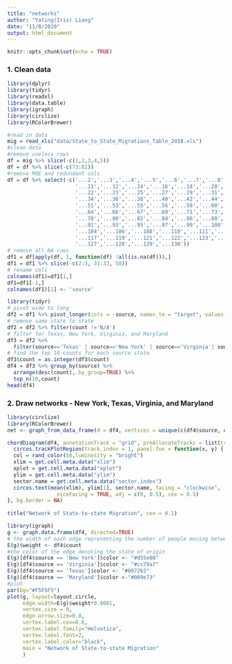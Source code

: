 ```yaml
---
title: "networks"
author: "Yating(Iris) Liang"
date: "11/8/2020"
output: html_document
---
```


```r
knitr::opts_chunk$set(echo = TRUE)
```

### 1. Clean data

```r
library(dplyr)
library(tidyr)
library(readxl)
library(data.table)
library(igraph)
library(circlize)
library(RColorBrewer)

#read in data
mig = read_xls("data/State_to_State_Migrations_Table_2018.xls")
#clean data
#remove useless rows
df = mig %>% slice(-c(1,2,3,4,5))
df = df %>% slice(-c(73:81))
#remove MOE and redundant cols
df = df %>% select(-c('...2','...3','...4','...5','...6','...7','...8','...9',
                      '...11','...12','...14','...16','...18','...20',
                      '...22','...23','...25','...27','...29','...31','...33',
                      '...34','...36','...38','...40','...42','...44','...45','...47','...49',
                      '...51','...53','...55','...56','...58','...60','...62',
                      '...64','...66','...67','...69','...71','...73','...75','...77',
                      '...78','...80','...82','...84','...86','...88','...89',
                      '...91','...93','...95','...97','...99','...100','...102',
                      '...104','...106','...108','...110','...111','...113','...115',
                      '...117','...119','...121','...122','...123','...124','...125','...126',
                      '...127','...128','...129','...130'))
# remove all NA rows
df1 = df[apply(df, 1, function(df) !all(is.na(df))),]
df1 = df1 %>% slice(-c(2:3, 31:33, 58))
# rename cols
colnames(df1)=df1[1,]
df1=df1[-1,]
colnames(df1)[1] <- 'source'
```


```r
library(tidyr)
# pivot wide to long
df2 = df1 %>% pivot_longer(cols = -source, names_to = "target", values_to = "count")
# remove same state to state
df2 = df2 %>% filter(count !='N/A')
# filter for Texas, New York, Virginia, and Maryland
df3 = df2 %>% 
  filter(source=='Texas' | source=='New York' | source=='Virginia'| source=='Maryland')
# find the top 10 counts for each source state
df3$count = as.integer(df3$count)
df4 = df3 %>% group_by(source) %>%
  arrange(desc(count),.by_group=TRUE) %>%
  top_n(10,count)
head(df4)
```

### 2. Draw networks - New York, Texas, Virginia, and Maryland


```r
library(circlize)
library(RColorBrewer)
net <- graph_from_data_frame(d = df4, vertices = unique(c(df4$source, df4$target)), directed = T)

chordDiagram(df4, annotationTrack = "grid", preAllocateTracks = list(track.height = 0.1))
  circos.trackPlotRegion(track.index = 1, panel.fun = function(x, y) {
  col = rand_color(50,luminosity = "bright")
  xlim = get.cell.meta.data("xlim")
  xplot = get.cell.meta.data("xplot")
  ylim = get.cell.meta.data("ylim")
  sector.name = get.cell.meta.data("sector.index")
  circos.text(mean(xlim), ylim[1], sector.name, facing = "clockwise",
                niceFacing = TRUE, adj = c(0, 0.5), cex = 0.5)
}, bg.border = NA)
 
title("Network of State-to-state Migration", cex = 0.1)
```

```r
library(igraph)
g <- graph.data.frame(df4, directed=TRUE)
# the width of each edge representing the number of people moving between the two states
E(g)$weight <- df4$count
#the color of the edge denoting the state of origin
E(g)[df4$source == 'New York']$color <- "#d55e00"
E(g)[df4$source == 'Virginia']$color <- "#cc79a7"
E(g)[df4$source == 'Texas']$color <- "#0072b2"
E(g)[df4$source == 'Maryland']$color <-"#009e73"
#plot
par(bg="#F5F5F5")
plot(g, layout=layout.circle,
     edge.width=E(g)$weight*0.0001,
     vertex.size = 0, 
     edge.arrow.size=0.8,
     vertex.label.cex=0.8, 
     vertex.label.family="Helvetica",
     vertex.label.font=2,
     vertex.label.color="black",
     main = "Network of State-to-state Migration"
     )
```

